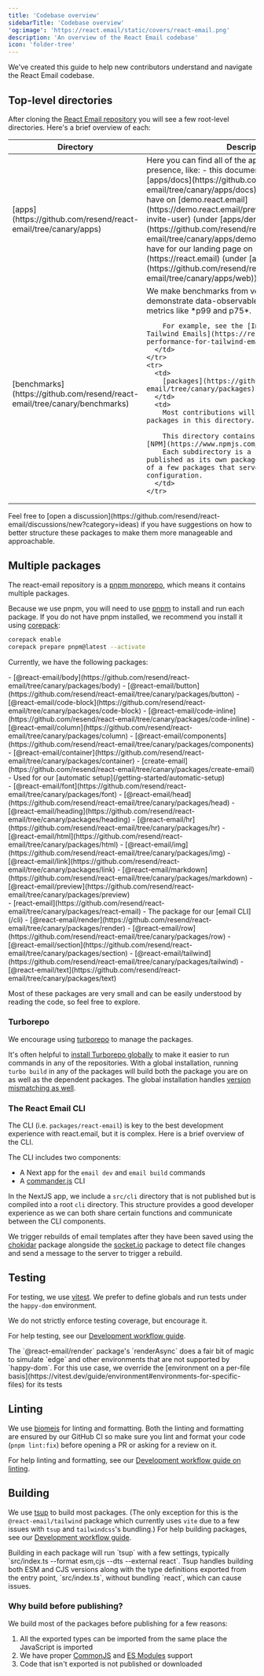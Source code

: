 ```yaml
---
title: 'Codebase overview'
sidebarTitle: 'Codebase overview'
'og:image': 'https://react.email/static/covers/react-email.png'
description: 'An overview of the React Email codebase'
icon: 'folder-tree'
---
```


We've created this guide to help new contributors understand and navigate the React Email codebase.

## Top-level directories

After cloning the [React Email repository](https://github.com/resend/react-email) you will see a few root-level directories. Here's a brief overview of each:

<table>
  <thead>
    <tr>
      <th>Directory</th>
      <th>Description</th>
    </tr>
  </thead>
  <tbody>
    <tr>
      <td>
[apps](https://github.com/resend/react-email/tree/canary/apps)
      </td>
      <td>
        Here you can find all of the apps related to our online presence, like:
        - this documentation (under [apps/docs](https://github.com/resend/react-email/tree/canary/apps/docs)),
        - the demo emails we have on [demo.react.email](https://demo.react.email/preview/notifications/vercel-invite-user)
          (under [apps/demo](https://github.com/resend/react-email/tree/canary/apps/demo))
        - the Next app we have for our landing page on [react.email](https://react.email) (under [apps/web](https://github.com/resend/react-email/tree/canary/apps/web))
      </td>
    </tr>
    <tr>
      <td>
[benchmarks](https://github.com/resend/react-email/tree/canary/benchmarks)
      </td>
      <td>
        We make benchmarks from version-to-version to demonstrate data-observable performance gains with metrics like *p99 and p75*.

        For example, see the [Improved Performance for Tailwind Emails](https://resend.com/blog/improved-performance-for-tailwind-emails) benchmark.
      </td>
    </tr>
    <tr>
      <td>
        [packages](https://github.com/resend/react-email/tree/canary/packages)
      </td>
      <td>
        Most contributions will be made to the packages in this directory.

        This directory contains all our published [NPM](https://www.npmjs.com/) packages.
        Each subdirectory is a single component published as its own package, with the exception of a few packages that serve as shared configuration.
      </td>
    </tr>
  </tbody>
</table>

<Note>
  Feel free to [open a discussion](https://github.com/resend/react-email/discussions/new?category=ideas) if you have suggestions on how to better structure these packages to make them more manageable and approachable.
</Note>

## Multiple packages

The react-email repository is a [pnpm monorepo](https://pnpm.io/next/workspaces), which means it contains
multiple packages.

Because we use pnpm, you will need to use [pnpm](https://pnpm.io/) to install and run each package. If you do not have pnpm installed, we recommend you install it using [corepack](https://github.com/nodejs/corepack):

```bash
corepack enable
corepack prepare pnpm@latest --activate
```

Currently, we have the following packages:

<div className="grid gap-2" style={{ gridTemplateColumns: '1fr 1fr 1fr' }}>
  <div>
    - [@react-email/body](https://github.com/resend/react-email/tree/canary/packages/body)
    - [@react-email/button](https://github.com/resend/react-email/tree/canary/packages/button)
    - [@react-email/code-block](https://github.com/resend/react-email/tree/canary/packages/code-block)
    - [@react-email/code-inline](https://github.com/resend/react-email/tree/canary/packages/code-inline)
    - [@react-email/column](https://github.com/resend/react-email/tree/canary/packages/column)
    - [@react-email/components](https://github.com/resend/react-email/tree/canary/packages/components)
    - [@react-email/container](https://github.com/resend/react-email/tree/canary/packages/container)
    - [create-email](https://github.com/resend/react-email/tree/canary/packages/create-email)
      - <span className="text-xs">Used for our [automatic setup](/getting-started/automatic-setup)</span>
  </div>
  <div>
    - [@react-email/font](https://github.com/resend/react-email/tree/canary/packages/font)
    - [@react-email/head](https://github.com/resend/react-email/tree/canary/packages/head)
    - [@react-email/heading](https://github.com/resend/react-email/tree/canary/packages/heading)
    - [@react-email/hr](https://github.com/resend/react-email/tree/canary/packages/hr)
    - [@react-email/html](https://github.com/resend/react-email/tree/canary/packages/html)
    - [@react-email/img](https://github.com/resend/react-email/tree/canary/packages/img)
    - [@react-email/link](https://github.com/resend/react-email/tree/canary/packages/link)
    - [@react-email/markdown](https://github.com/resend/react-email/tree/canary/packages/markdown)
    - [@react-email/preview](https://github.com/resend/react-email/tree/canary/packages/preview)
  </div>
  <div>
    - [react-email](https://github.com/resend/react-email/tree/canary/packages/react-email)
      - <span className="text-xs">The package for our [email CLI](/cli)</span>
    - [@react-email/render](https://github.com/resend/react-email/tree/canary/packages/render)
    - [@react-email/row](https://github.com/resend/react-email/tree/canary/packages/row)
    - [@react-email/section](https://github.com/resend/react-email/tree/canary/packages/section)
    - [@react-email/tailwind](https://github.com/resend/react-email/tree/canary/packages/tailwind)
    - [@react-email/text](https://github.com/resend/react-email/tree/canary/packages/text)
  </div>
</div>

Most of these packages are very small and can be easily understood by reading the code, so feel free to explore.

### Turborepo

We encourage using [turborepo](https://turbo.build/repo) to manage the packages.

It's often helpful to [install Turborepo globally](https://turbo.build/repo/docs/installing) to make it easier to run commands in any of the repositories. With a global installation, running `turbo build` in any of the packages will build both the package
you are on as well as the dependent packages. The global installation handles [version mismatching as well](https://turbo.build/repo/docs/installing#install-per-repository).

### The React Email CLI

The CLI (i.e. `packages/react-email`) is key to the best development experience with react.email, but it is complex. Here is a brief overview of the CLI.

The CLI includes two components:
- A Next app for the `email dev` and `email build` commands
- A [commander.js](https://www.npmjs.com/package/commander) CLI

In the NextJS app, we include a `src/cli` directory that is not published but is compiled into a root `cli` directory. This structure provides a good developer experience as we can both share certain functions and communicate between the CLI components.

We trigger rebuilds of email templates after they have been saved using the
[chokidar](https://www.npmjs.com/package/chokidar) package
alongside the [socket.io](https://socket.io/) package to detect file changes and send
a message to the server to trigger a rebuild.

## Testing

For testing, we use [vitest](https://vitest.dev/). We prefer to define globals and run tests under the `happy-dom` environment.

We do not strictly enforce testing coverage, but encourage it.

For help testing, see our [Development workflow guide](/contributing/development-workflow/2-running-tests).

<Note>
The `@react-email/render` package's `renderAsync` does a fair bit of magic to simulate `edge` and other environments that are not supported by `happy-dom`. For this use case, we override the [environment on a per-file basis](https://vitest.dev/guide/environment#environments-for-specific-files) for its tests
</Note>

## Linting

We use [biomejs](https://biomejs.dev/) for linting and formatting. Both the linting and formatting are ensured by our GitHub CI so make sure you lint and format your code (`pnpm lint:fix`) before opening a PR or asking for a review on it.

For help linting and formatting, see our [Development workflow guide on linting](/contributing/development-workflow/3-linting).

## Building

We use [tsup](https://github.com/egoist/tsup) to build most packages. (The only exception for this is the `@react-email/tailwind` package which currently uses `vite` due to a few issues with `tsup` and `tailwindcss`'s bundling.) For help building packages, see our [Development workflow guide](/contributing/development-workflow/4-building).

<Note>
Building in each package will run `tsup` with a few settings, typically `src/index.ts --format esm,cjs --dts --external react`.
Tsup handles building both ESM and CJS versions along with the type definitions exported from the entry point, `src/index.ts`, without bundling `react`, which can cause issues.
</Note>

### Why build before publishing?

We build most of the packages before publishing for a few reasons:

1. All the exported types can be imported from the same place the JavaScript is imported
2. We have proper [CommonJS](https://nodejs.org/docs/latest/api/modules.html#modules-commonjs-modules)
and [ES Modules](https://nodejs.org/api/esm.html#modules-ecmascript-modules) support
3. Code that isn't exported is not published or downloaded
